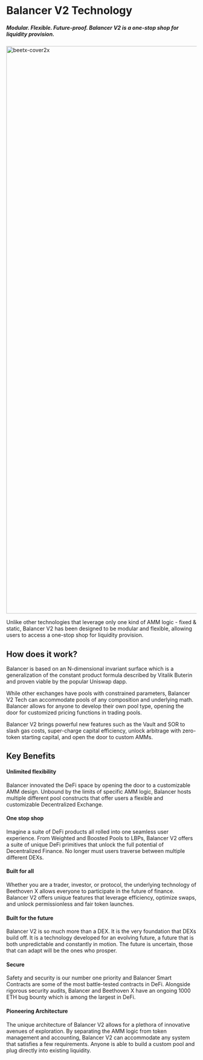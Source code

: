 # Balancer V2 Technology
##### _Modular. Flexible. Future-proof. Balancer V2 is a one-stop shop for liquidity provision._ 
<img width="1500" alt="beetx-cover2x " src="https://user-images.githubusercontent.com/109503546/207383967-10a9d3e6-3ba3-44e5-b644-75b8f74445f1.png" />

Unlike other technologies that leverage only one kind of AMM logic - fixed & static, Balancer V2 has been designed to be modular and flexible, allowing users to access a one-stop shop for liquidity provision. 

## How does it work?

Balancer is based on an N-dimensional invariant surface which is a generalization of the constant product formula described by Vitalik Buterin and proven viable by the popular Uniswap dapp.

While other exchanges have pools with constrained parameters, Balancer V2 Tech can accommodate pools of any composition and underlying math. Balancer allows for anyone to develop their own pool type, opening the door for customized pricing functions in trading pools.

Balancer V2 brings powerful new features such as the Vault and SOR to slash gas costs, super-charge capital efficiency, unlock arbitrage with zero-token starting capital, and open the door to custom AMMs.


## Key Benefits

#### Unlimited flexibility
Balancer innovated the DeFi space by opening the door to a customizable AMM design. Unbound by the limits of specific AMM logic, Balancer hosts multiple different pool constructs that offer users a flexible and customizable Decentralized Exchange.

#### One stop shop
Imagine a suite of DeFi products all rolled into one seamless user experience. From Weighted and Boosted Pools to LBPs, Balancer V2 offers a suite of unique DeFi primitives that unlock the full potential of Decentralized Finance. No longer must users traverse between multiple different DEXs.

#### Built for all
Whether you are a trader, investor, or protocol, the underlying technology of Beethoven X allows everyone to participate in the future of finance. Balancer V2 offers unique features that leverage efficiency, optimize swaps, and unlock permissionless and fair token launches.

#### Built for the future
Balancer V2 is so much more than a DEX. It is the very foundation that DEXs build off. It is a technology developed for an evolving future, a future that is both unpredictable and constantly in motion. The future is uncertain, those that can adapt will be the ones who prosper.

#### Secure
Safety and security is our number one priority and Balancer Smart Contracts are some of the most battle-tested contracts in DeFi. Alongside rigorous security audits, Balancer and Beethoven X have an ongoing 1000 ETH bug bounty which is among the largest in DeFi.

#### Pioneering Architecture
The unique architecture of Balancer V2 allows for a plethora of innovative avenues of exploration. By separating the AMM logic from token management and accounting, Balancer V2 can accommodate any system that satisfies a few requirements. Anyone is able to build a custom pool and plug directly into existing liquidity. 
